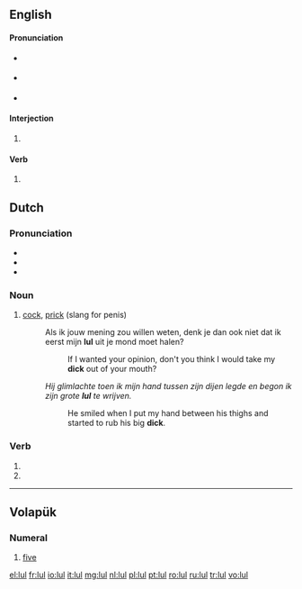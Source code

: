 ==English==
====Pronunciation====
* {{a|UK}} {{IPA|/lʌl/|/lɔːl/}}
* {{a|US}} {{IPA|/lʌl/|/lɔl/|/loʊl/|lang=mul}}
* {{rhymes|ʌl}}

====Interjection====
{{en-interj}}

# {{alternative form of|lol}}

====Verb====
{{head|en|verb}}

# {{alternative form of|lol}}

==Dutch==

===Pronunciation===
* {{rhymes|ʏl|lang=nl}}
* {{IPA|[lʏl]|lang=nl}}
* {{audio|Nl-lul.ogg|Audio}}

===Noun===
{{nl-noun|m|lullen|lulletje}}

# {{vulgar|lang=nl}} [[cock]], [[prick]] (slang for penis)
#: Als ik jouw mening zou willen weten, denk je dan ook niet dat ik eerst mijn '''lul''' uit je mond moet halen?
#:: If I wanted your opinion, don't you think I would take my '''dick''' out of your mouth?
#: ''Hij glimlachte toen ik mijn hand tussen zijn dijen legde en begon ik zijn grote '''lul''' te wrijven.''
#:: He smiled when I put my hand between his thighs and started to rub his big '''dick'''.

===Verb===
{{head|nl}}

# {{nl-verb-form|p=1|n=sg|t=pres|m=ind|lullen}}
# {{nl-verb-form|m=imp|lullen}}

----

==Volapük==
{{cardinalbox|vo|4|5|6|fol|mäl}}

===Numeral===
{{head|vo|numeral}}

# {{cardinal|lang=vo}} [[five]]

[[el:lul]]
[[fr:lul]]
[[io:lul]]
[[it:lul]]
[[mg:lul]]
[[nl:lul]]
[[pl:lul]]
[[pt:lul]]
[[ro:lul]]
[[ru:lul]]
[[tr:lul]]
[[vo:lul]]